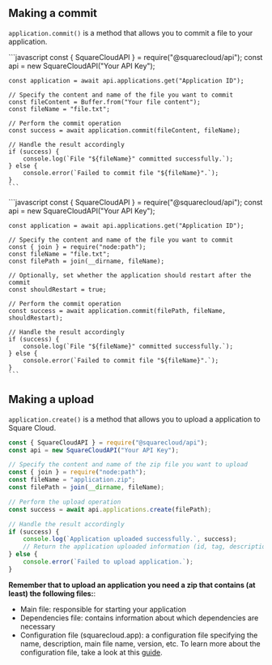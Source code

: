 ## Making a commit

`application.commit()` is a method that allows you to commit a file to your application.

<Tabs>
  <Tab title="Using Buffer">
    ```javascript
    const { SquareCloudAPI } = require("@squarecloud/api");
    const api = new SquareCloudAPI("Your API Key");

    const application = await api.applications.get("Application ID");

    // Specify the content and name of the file you want to commit
    const fileContent = Buffer.from("Your file content");
    const fileName = "file.txt";

    // Perform the commit operation
    const success = await application.commit(fileContent, fileName);

    // Handle the result accordingly
    if (success) {
        console.log(`File "${fileName}" committed successfully.`);
    } else {
        console.error(`Failed to commit file "${fileName}".`);
    }
    ```
  </Tab>

  <Tab title="Using Absolute Path">
    ```javascript
    const { SquareCloudAPI } = require("@squarecloud/api");
    const api = new SquareCloudAPI("Your API Key");

    const application = await api.applications.get("Application ID");

    // Specify the content and name of the file you want to commit
    const { join } = require("node:path");
    const fileName = "file.txt";
    const filePath = join(__dirname, fileName);

    // Optionally, set whether the application should restart after the commit
    const shouldRestart = true;

    // Perform the commit operation
    const success = await application.commit(filePath, fileName, shouldRestart);

    // Handle the result accordingly
    if (success) {
        console.log(`File "${fileName}" committed successfully.`);
    } else {
        console.error(`Failed to commit file "${fileName}".`);
    }
    ```
  </Tab>
</Tabs>

## Making a upload

`application.create()` is a method that allows you to upload a application to Square Cloud.

```javascript
const { SquareCloudAPI } = require("@squarecloud/api");
const api = new SquareCloudAPI("Your API Key");

// Specify the content and name of the zip file you want to upload
const { join } = require("node:path");
const fileName = "application.zip";
const filePath = join(__dirname, fileName);

// Perform the upload operation
const success = await api.applications.create(filePath);

// Handle the result accordingly
if (success) {
    console.log(`Application uploaded successfully.`, success);
    // Return the application uploaded information (id, tag, description, etc.)
} else {
    console.error(`Failed to upload application.`);
}
```

**Remember that to upload an application you need a zip that contains (at least) the following files:**:

* Main file: responsible for starting your application
* Dependencies file: contains information about which dependencies are necessary
* Configuration file (squarecloud.app): a configuration file specifying the
  name,
  description, main file name, version, etc. To learn more about the
  configuration file, take a look at this [guide](https://docs.squarecloud.app/getting-started/config-file).
